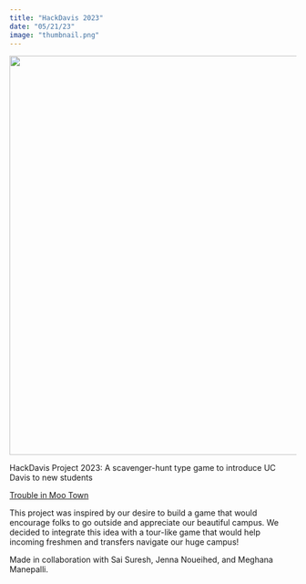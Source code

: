 ```yaml
---
title: "HackDavis 2023"
date: "05/21/23"
image: "thumbnail.png"
---
```


![](thumbnail.png){fig-align="center" width="700"}

HackDavis Project 2023: A scavenger-hunt type game to introduce UC Davis to new students

[Trouble in Moo Town](https://saisuresh2.github.io/davis_adventure_game/)

This project was inspired by our desire to build a game that would encourage folks to go outside and appreciate our beautiful campus. We decided to integrate this idea with a tour-like game that would help incoming freshmen and transfers navigate our huge campus!

Made in collaboration with Sai Suresh, Jenna Noueihed, and Meghana Manepalli.
